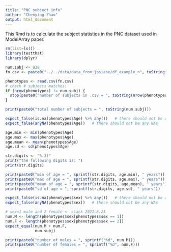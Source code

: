 ```yaml
---
title: "PNC subject info"
author: "Chenying Zhao"
output: html_document
---
```


This Rmd is to calculate the subject statistics in the PNC dataset used in ModelArray paper.

```r
rm(list=ls())
library(testthat)
library(dplyr)
```

```r
num.subj <- 938
fn.csv <- paste0("../../data/data_from_josiane/df_example_n", toString(num.subj), ".csv")

phenotypes <- read.csv(fn.csv)
# check # subjects matches:
if (nrow(phenotypes) != num.subj) {
  stop(paste0("number of subjects in .csv = ", toString(nrow(phenotypes)), ", is not equal to entered number = ", toString(num.subj)))
}

print(paste0("total number of subjects = ", toString(num.subj)))
```

```r
expect_false(is.na(phenotypes$Age) %>% any())   # there should not be any NAs, i.e. all should be FALSE, without any TRUE
expect_false(anyNA(phenotypes$Age))   # there should not be any NAs

age.min <- min(phenotypes$Age)
age.max <- max(phenotypes$Age)
age.mean <- mean(phenotypes$Age)
age.sd <- sd(phenotypes$Age)

str.digits <- "%.3f"
print("the following digits is: ")
print(str.digits)

print(paste0("min of age = ", sprintf(str.digits, age.min), " years"))
print(paste0("max of age = ", sprintf(str.digits, age.max), " years"))
print(paste0("mean of age = ", sprintf(str.digits, age.mean), " years"))
print(paste0("sd of age = ", sprintf(str.digits, age.sd), " years"))
```

```r
expect_false(is.na(phenotypes$sex) %>% any())   # there should not be any NAs, i.e. all should be FALSE, without any TRUE
expect_false(anyNA(phenotypes$sex))   # there should not be any NAs

# sex=1 male and 2 female <- slack 2021.8.23
num.M <- length(phenotypes$sex[phenotypes$sex == 1])
num.F <- length(phenotypes$sex[phenotypes$sex == 2])
expect_equal(num.M + num.F,
             num.subj)

print(paste0("number of males = ", sprintf("%d", num.M)))
print(paste0("number of females = ", sprintf("%d", num.F)))
```